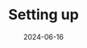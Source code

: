 ---
title: Setting up
description: Setting up the first parts of the Naspen Grove Community Minecraft Server
date: '2024-06-16'
---